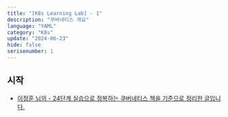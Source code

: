 ```yaml
---
title: "[K8s Learning Lab] - 1"
description: "쿠버네티스 개요"
language: "YAML"
category: "K8s"
update: "2024-06-23"
hide: false
serisenumber: 1
---
```


## 시작

- [이정훈 님의 - 24단계 실습으로 정복하는 쿠버네티스 책을 기준으로 정리한 글입니다.](https://m.yes24.com/Goods/Detail/115187666)


